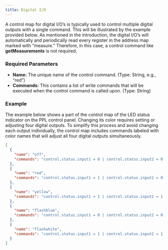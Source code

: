 ```yaml
---
title: Digital I/O
---
```


A control map for digital I/O’s is typically used to control multiple digital outputs with a single command. This will be illustrated by the example provided below. As mentioned in the introduction, the digital I/O’s will automatically and periodically read every register in the address map marked with “measure.” Therefore, in this case, a control command like **getMeasurements** is not required.

### Required Parameters

- **Name:** The unique name of the control command. (Type: String, e.g., “red”)
- **Commands:** This contains a list of write commands that will be executed when the control command is called upon. (Type: String)

### Example

The example below shows a part of the control map of the LED status indicator on the PPL control panel. Changing its color requires setting or adjusting four digital outputs. To simplify this process and avoid changing each output individually, the control map includes commands labeled with color names that will adjust all four digital outputs simultaneously.

```json control_map.json icon="file-json"
[
  {
    "name": "off",
    "commands": "control.status.input1 = 0 | control.status.input2 = 0 | control.status.input3 = 0 | control.status.input4 = 0"
  },
  {
    "name": "red",
    "commands": "control.status.input1 = 1 | control.status.input2 = 0 | control.status.input3 = 0 | control.status.input4 = 0"
  },
  {
    "name": "yellow",
    "commands": "control.status.input1 = 1 | control.status.input2 = 1 | control.status.input3 = 0 | control.status.input4 = 0"
  },
  {
    "name": "flashblue",
    "commands": "control.status.input1 = 0 | control.status.input2 = 0 | control.status.input3 = 1 | control.status.input4 = 1"
  },
  {
    "name": "flashwhite",
    "commands": "control.status.input1 = 1 | control.status.input2 = 1 | control.status.input3 = 1 | control.status.input4 = 1"
  }
]
```